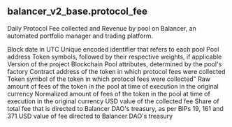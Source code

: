 ## balancer_v2_base.protocol_fee 
Daily Protocol Fee collected and Revenue by pool on Balancer, an automated portfolio manager and trading platform.


<ParamField path="day">
Block date in UTC
</ParamField>
<ParamField path="pool_id">
Unique encoded identifier that refers to each pool
</ParamField>
<ParamField path="pool_address">
Pool address
</ParamField>
<ParamField path="pool_symbol">
Token symbols, followed by their respective weights, if applicable
</ParamField>
<ParamField path="version">
Version of the project
</ParamField>
<ParamField path="blockchain">
Blockchain
</ParamField>
<ParamField path="pool_type">
Pool attributes, determined by the pool&#x27;s factory
</ParamField>
<ParamField path="token_address">
Contract address of the token in which protocol fees were collected
</ParamField>
<ParamField path="token_symbol">
Token symbol of the token in which protocol fees were collected&quot;
</ParamField>
<ParamField path="token_amount_raw">
Raw amount of fees of the token in the pool at time of execution in the original currency
</ParamField>
<ParamField path="token_amount">
Normalized amount of fees of the token in the pool at time of execution in the original currency
</ParamField>
<ParamField path="protocol_fee_collected_usd">
USD value of the collected fee
</ParamField>
<ParamField path="treasury_share">
Share of total fee that is directed to Balancer DAO&#x27;s treasury, as per BIPs 19, 161 and 371
</ParamField>
<ParamField path="treasury_revenue_usd">
USD value of fee directed to Balancer DAO&#x27;s treasury
</ParamField>
